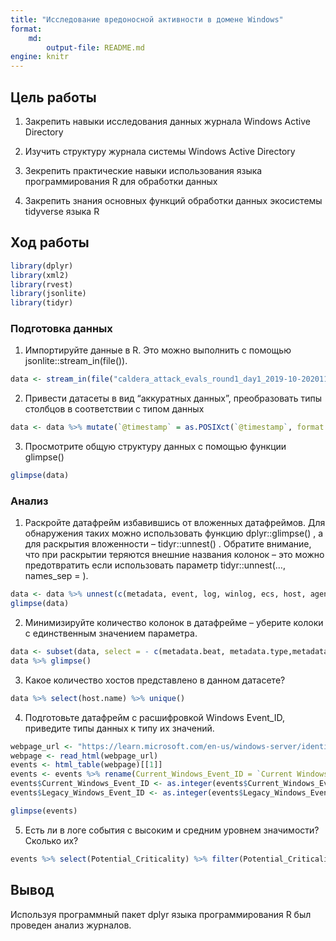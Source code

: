 ---
title: "Исследование вредоносной активности в домене Windows"
format: 
    md:
        output-file: README.md
engine: knitr
---

## Цель работы

1.  Закрепить навыки исследования данных журнала Windows Active Directory

2.  Изучить структуру журнала системы Windows Active Directory

3.  Зекрепить практические навыки использования языка программирования R для обработки данных

4.  Закрепить знания основных функций обработки данных экосистемы tidyverse языка R

## Ход работы

```{r}
library(dplyr)
library(xml2)
library(rvest)
library(jsonlite)
library(tidyr)
```

### Подготовка данных

1.  Импортируйте данные в R. Это можно выполнить с помощью jsonlite::stream_in(file()).

```{r}
data <- stream_in(file("caldera_attack_evals_round1_day1_2019-10-20201108.json"))
```

2.  Привести датасеты в вид "аккуратных данных", преобразовать типы столбцов в соответствии с типом данных

```{r}
data <- data %>% mutate(`@timestamp` = as.POSIXct(`@timestamp`, format = "%Y-%m-%dT%H:%M:%OSZ", tz = "UTC")) %>%rename(timestamp = `@timestamp`, metadata = `@metadata`)
```

3.  Просмотрите общую структуру данных с помощью функции glimpse()

```{r}
glimpse(data)
```

### Анализ

1.  Раскройте датафрейм избавившись от вложенных датафреймов. Для обнаружения таких можно использовать функцию dplyr::glimpse() , а для раскрытия вложенности -- tidyr::unnest() . Обратите внимание, что при раскрытии теряются внешние названия колонок -- это можно предотвратить если использовать параметр tidyr::unnest(..., names_sep = ).

```{r}
data <- data %>% unnest(c(metadata, event, log, winlog, ecs, host, agent), names_sep = ".")
glimpse(data)
```

2.  Минимизируйте количество колонок в датафрейме -- уберите колоки с единственным значением параметра.

```{r}
data <- subset(data, select = - c(metadata.beat, metadata.type,metadata.version,metadata.topic,event.kind,winlog.api,agent.ephemeral_id,agent.hostname,agent.id,agent.version,agent.type))
data %>% glimpse()

```

3.  Какое количество хостов представлено в данном датасете?

```{r}
data %>% select(host.name) %>% unique()
```

4.  Подготовьте датафрейм с расшифровкой Windows Event_ID, приведите типы данных к типу их значений.

```{r}
webpage_url <- "https://learn.microsoft.com/en-us/windows-server/identity/ad-ds/plan/appendix-l--events-to-monitor"
webpage <- read_html(webpage_url)
events <- html_table(webpage)[[1]]
events <- events %>% rename(Current_Windows_Event_ID = `Current Windows Event ID`, Legacy_Windows_Event_ID = `Legacy Windows Event ID`, Potential_Criticality = `Potential Criticality`, Event_Summary = `Event Summary`)
events$Current_Windows_Event_ID <- as.integer(events$Current_Windows_Event_ID)
events$Legacy_Windows_Event_ID <- as.integer(events$Legacy_Windows_Event_ID)
```

```{r}
glimpse(events)
```

5.  Есть ли в логе события с высоким и средним уровнем значимости? Сколько их?

```{r}
events %>% select(Potential_Criticality) %>% filter(Potential_Criticality == 'High' | Potential_Criticality == 'Medium') %>% group_by(Potential_Criticality) %>% count()
```

## Вывод

Используя программный пакет dplyr языка программирования R был проведен анализ журналов.
